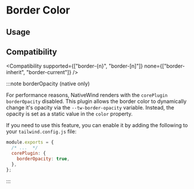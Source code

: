 
# Border Color

## Usage

<Usage />

## Compatibility

<Compatibility
  supported={["border-{n}", "border-[n]"]}
  none={["border-inherit", "border-current"]}
/>

:::note borderOpacity (native only)

For performance reasons, NativeWind renders with the `corePlugin` `borderOpacity` disabled. This plugin allows the border color to dynamically change it's opacity via the `--tw-border-opacity` variable. Instead, the opacity is set as a static value in the `color` property.

If you need to use this feature, you can enable it by adding the following to your `tailwind.config.js` file:

```js title=tailwind.config.js
module.exports = {
  /* ...  */
  corePlugin: {
    borderOpacity: true,
  },
};
```

:::
